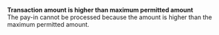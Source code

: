   
<Card title="001011" href="/development-resources/errors/codes/001011">  

 **Transaction amount is higher than maximum permitted amount**  
 The pay-in cannot be processed because the amount is higher than the maximum permitted amount.  

</Card>